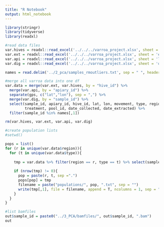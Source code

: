 ```yaml
---
title: "R Notebook"
output: html_notebook
---
```


```r
library(stringr)
library(tidyverse)
library(readxl)
```

```r
#read data files
var.hives = readxl::read_excel('../../../varroa_project.xlsx', sheet = 'hives')
var.ext = readxl::read_excel('../../../varroa_project.xlsx', sheet = 'extractions')
var.api = readxl::read_excel('../../../varroa_project.xlsx', sheet = 'locations')
var.dig = readxl::read_excel('../../../varroa_project.xlsx', sheet = 'digest+ligation', range = "A1:C379")

names = read.delim('../2_pca/samples_rmoutliers.txt', sep = " ", header = F)
```

```r
#merge all varroa data into one df
var.data = merge(var.ext, var.hives, by = "hive_id") %>%
  merge(var.api, by = "apiary_id") %>% 
  separate(gps, c("lat","lon"), sep = ",") %>%
  merge(var.dig, by = "sample_id") %>%
  select(sample_id, apiary_id, hive_id, lat, lon, movement, type, region, 
         treatment, pool_id, date_collected, date_extracted) %>%
  filter(sample_id %in% names[,1])

rm(var.hives, var.ext, var.api, var.dig)
```


```r
#create population lists 
#setwd()

pops = list()
for (r in unique(var.data$region)){
  for (t in unique(var.data$type)){
    
    tmp = var.data %>% filter(region == r, type == t) %>% select(sample_id)
    
    if (nrow(tmp) != 0){
      pop = paste(r, t, sep =".")
      pops[pop] = tmp
      filename = paste("populations/", pop, ".txt", sep = "")
      write(tmp[,1], file = filename, append = T, ncolumns = 1, sep = " ")
    }
  }
}
```


```r
#list bamfiles
out$sample_id = paste0("../3_PCA/bamfiles/", out$sample_id, ".bam")
out
```

